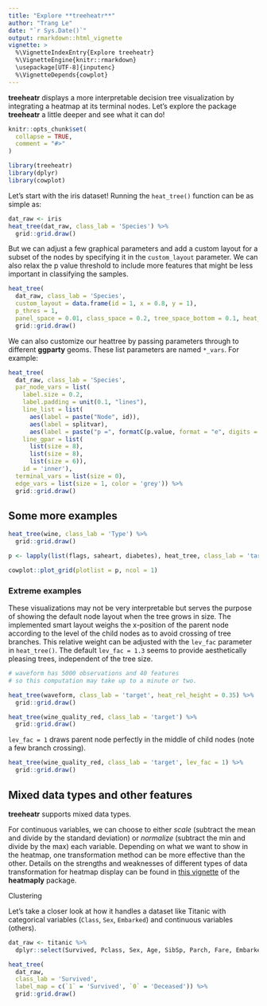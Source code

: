 ```yaml
---
title: "Explore **treeheatr**"
author: "Trang Le"
date: "`r Sys.Date()`"
output: rmarkdown::html_vignette
vignette: >
  %\VignetteIndexEntry{Explore treeheatr}
  %\VignetteEngine{knitr::rmarkdown}
  \usepackage[UTF-8]{inputenc}
  %\VignetteDepends{cowplot}
---
```


**treeheatr** displays a more interpretable decision tree visualization by integrating a heatmap at its terminal nodes.
Let's explore the package **treeheatr** a little deeper and see what it can do!


```r
knitr::opts_chunk$set(
  collapse = TRUE,
  comment = "#>"
)
```

```r
library(treeheatr)
library(dplyr)
library(cowplot)
```

Let's start with the iris dataset!
Running the `heat_tree()` function can be as simple as:

```r
dat_raw <- iris
heat_tree(dat_raw, class_lab = 'Species') %>% 
  grid::grid.draw()
```

But we can adjust a few graphical parameters and add a custom layout for a subset of the nodes by specifying it in the `custom_layout` parameter.
We can also relax the p value threshold to include more features that might be less important in classifying the samples.

```r
heat_tree(
  dat_raw, class_lab = 'Species', 
  custom_layout = data.frame(id = 1, x = 0.8, y = 1),
  p_thres = 1,
  panel_space = 0.01, class_space = 0.2, tree_space_bottom = 0.1, heat_rel_height = 0.4) %>% 
  grid::grid.draw()
```



We can also customize our heattree by passing parameters through to different **ggparty** geoms.
These list parameters are named `*_vars`.
For example:

```r
heat_tree(
  dat_raw, class_lab = 'Species',
  par_node_vars = list(
    label.size = 0.2,
    label.padding = unit(0.1, "lines"),
    line_list = list(
      aes(label = paste("Node", id)),
      aes(label = splitvar),
      aes(label = paste("p =", formatC(p.value, format = "e", digits = 2)))),
    line_gpar = list(
      list(size = 8),
      list(size = 8),
      list(size = 6)),
    id = 'inner'),
  terminal_vars = list(size = 0),
  edge_vars = list(size = 1, color = 'grey')) %>% 
  grid::grid.draw()
```

## Some more examples

```r
heat_tree(wine, class_lab = 'Type') %>% 
  grid::grid.draw()
```

```r
p <- lapply(list(flags, saheart, diabetes), heat_tree, class_lab = 'target')

cowplot::plot_grid(plotlist = p, ncol = 1)
```


### Extreme examples

These visualizations may not be very interpretable but serves the purpose of showing the default node layout when the tree grows in size.
The implemented smart layout weighs the x-position of the parent node according to the level of the child nodes as to avoid crossing of tree branches.
This relative weight can be adjusted with the `lev_fac` parameter in `heat_tree()`.
The default `lev_fac = 1.3` seems to provide aesthetically pleasing trees, independent of the tree size.

```r
# waveform has 5000 observations and 40 features
# so this computation may take up to a minute or two.

heat_tree(waveform, class_lab = 'target', heat_rel_height = 0.35) %>%
  grid::grid.draw()
```

```r
heat_tree(wine_quality_red, class_lab = 'target') %>% 
  grid::grid.draw()
```

`lev_fac = 1` draws parent node perfectly in the middle of child nodes (note a few branch crossing).

```r
heat_tree(wine_quality_red, class_lab = 'target', lev_fac = 1) %>% 
  grid::grid.draw()
```


## Mixed data types and other features

**treeheatr** supports mixed data types.

For continuous variables, we can choose to either *scale* (subtract the mean and divide by the standard deviation) or *normalize* (subtract the min and divide by the max) each variable.
Depending on what we want to show in the heatmap, one transformation method can be more effective than the other.
Details on the strengths and weaknesses of different types of data transformation for heatmap display can be found in [this vignette]( https://cran.r-project.org/web/packages/heatmaply/vignettes/heatmaply.html#data-transformation-scaling-normalize-and-percentize) of the **heatmaply** package.

Clustering

Let's take a closer look at how it handles a dataset like Titanic with categorical variables (`Class`, `Sex`, `Embarked`) and continuous variables (others).


```r
dat_raw <- titanic %>%
  dplyr::select(Survived, Pclass, Sex, Age, SibSp, Parch, Fare, Embarked) 

heat_tree(
  dat_raw,
  class_lab = 'Survived',
  label_map = c(`1` = 'Survived', `0` = 'Deceased')) %>% 
  grid::grid.draw()
```

